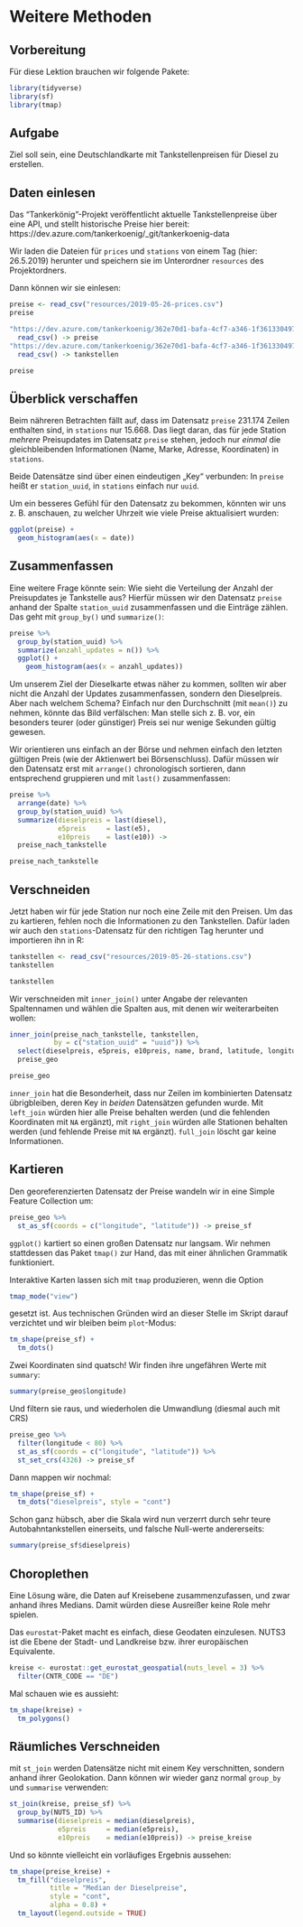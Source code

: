 # Weitere Methoden

## Vorbereitung

Für diese Lektion brauchen wir folgende Pakete:

```r
library(tidyverse)
library(sf)
library(tmap)
```

## Aufgabe

Ziel soll sein, eine Deutschlandkarte mit Tankstellenpreisen für Diesel zu erstellen.

## Daten einlesen

Das "Tankerkönig"-Projekt veröffentlicht aktuelle Tankstellenpreise über eine API, und stellt historische Preise hier bereit: https://dev.azure.com/tankerkoenig/_git/tankerkoenig-data

Wir laden die Dateien für `prices` und `stations` von einem Tag (hier: 26.5.2019) herunter und speichern sie im Unterordner `resources` des Projektordners.

Dann können wir sie einlesen:

```r
preise <- read_csv("resources/2019-05-26-prices.csv")
preise
```

```r
"https://dev.azure.com/tankerkoenig/362e70d1-bafa-4cf7-a346-1f3613304973/_apis/git/repositories/0d6e7286-91e4-402c-af56-fa75be1f223d/items?path=%2Fprices%2F2019%2F05%2F2019-05-26-prices.csv" %>%
  read_csv() -> preise
"https://dev.azure.com/tankerkoenig/362e70d1-bafa-4cf7-a346-1f3613304973/_apis/git/repositories/0d6e7286-91e4-402c-af56-fa75be1f223d/items?path=%2Fstations%2F2019%2F05%2F2019-05-26-stations.csv" %>%
  read_csv() -> tankstellen

preise
```
 
## Überblick verschaffen

Beim nähreren Betrachten fällt auf, dass im Datensatz `preise` 231.174 Zeilen enthalten sind, in `stations` nur 15.668. Das liegt daran, das für jede Station *mehrere* Preisupdates im Datensatz `preise` stehen, jedoch nur *einmal* die gleichbleibenden Informationen (Name, Marke, Adresse, Koordinaten) in `stations`.

Beide Datensätze sind über einen eindeutigen „Key“ verbunden: In `preise` heißt er `station_uuid`, in `stations` einfach nur `uuid`. 

Um ein besseres Gefühl für den Datensatz zu bekommen, könnten wir uns z.&nbsp;B. anschauen, zu welcher Uhrzeit wie viele Preise aktualisiert wurden:

```r
ggplot(preise) +
  geom_histogram(aes(x = date))
```

## Zusammenfassen

Eine weitere Frage könnte sein: Wie sieht die Verteilung der Anzahl der Preisupdates je Tankstelle aus? Hierfür müssen wir den Datensatz `preise` anhand der Spalte `station_uuid` zusammenfassen und die Einträge zählen. Das geht mit `group_by()` und `summarize()`:

```r
preise %>%
  group_by(station_uuid) %>%
  summarize(anzahl_updates = n()) %>%
  ggplot() +
    geom_histogram(aes(x = anzahl_updates))
```

Um unserem Ziel der Dieselkarte etwas näher zu kommen, sollten wir aber nicht die Anzahl der Updates zusammenfassen, sondern den Dieselpreis.
Aber nach welchem Schema?
Einfach nur den Durchschnitt (mit `mean()`) zu nehmen, könnte das Bild verfälschen: Man stelle sich z.&nbsp;B. vor, ein besonders teurer (oder günstiger) Preis sei nur wenige Sekunden gültig gewesen.

Wir orientieren uns einfach an der Börse und nehmen einfach den letzten gültigen Preis (wie der Aktienwert bei Börsenschluss).
Dafür müssen wir den Datensatz erst mit `arrange()` chronologisch sortieren, dann entsprechend gruppieren und mit `last()` zusammenfassen:

```r
preise %>%
  arrange(date) %>%
  group_by(station_uuid) %>%
  summarize(dieselpreis = last(diesel),
            e5preis     = last(e5),
            e10preis    = last(e10)) ->
  preise_nach_tankstelle

preise_nach_tankstelle
```

## Verschneiden

Jetzt haben wir für jede Station nur noch eine Zeile mit den Preisen.
Um das zu kartieren, fehlen noch die Informationen zu den Tankstellen. Dafür laden wir auch den `stations`-Datensatz für den richtigen Tag herunter und importieren ihn in R:

```r
tankstellen <- read_csv("resources/2019-05-26-stations.csv")
tankstellen
```

```r
tankstellen
```

Wir verschneiden mit `inner_join()` unter Angabe der relevanten Spaltennamen und wählen die Spalten aus, mit denen wir weiterarbeiten wollen:

```r
inner_join(preise_nach_tankstelle, tankstellen,
           by = c("station_uuid" = "uuid")) %>%
  select(dieselpreis, e5preis, e10preis, name, brand, latitude, longitude) ->
  preise_geo

preise_geo
```

`inner_join` hat die Besonderheit, dass nur Zeilen im kombinierten Datensatz übrigbleiben, deren Key in *beiden* Datensätzen gefunden wurde. Mit `left_join` würden hier alle Preise behalten werden (und die fehlenden Koordinaten mit `NA` ergänzt), mit `right_join` würden alle Stationen behalten werden (und fehlende Preise mit `NA` ergänzt). `full_join` löscht gar keine Informationen.

## Kartieren

Den georeferenzierten Datensatz der Preise wandeln wir in eine Simple Feature Collection um:

```r
preise_geo %>%
  st_as_sf(coords = c("longitude", "latitude")) -> preise_sf
```

`ggplot()` kartiert so einen großen Datensatz nur langsam. Wir nehmen stattdessen das Paket `tmap()` zur Hand, das mit einer ähnlichen Grammatik funktioniert.

Interaktive Karten lassen sich mit `tmap` produzieren, wenn die Option

```r
tmap_mode("view")
```

gesetzt ist. Aus technischen Gründen wird an dieser Stelle im Skript darauf verzichtet und wir bleiben beim `plot`-Modus:

```r
tm_shape(preise_sf) +
  tm_dots()
```

Zwei Koordinaten sind quatsch! Wir finden ihre ungefähren Werte mit `summary`:

```r
summary(preise_geo$longitude)
```

Und filtern sie raus, und wiederholen die Umwandlung (diesmal auch mit CRS)

```r
preise_geo %>%
  filter(longitude < 80) %>%
  st_as_sf(coords = c("longitude", "latitude")) %>%
  st_set_crs(4326) -> preise_sf
```

Dann mappen wir nochmal:

```r
tm_shape(preise_sf) +
  tm_dots("dieselpreis", style = "cont")
```

Schon ganz hübsch, aber die Skala wird nun verzerrt durch sehr teure Autobahntankstellen einerseits, und falsche Null-werte andererseits:

```r
summary(preise_sf$dieselpreis)
```

## Choroplethen

Eine Lösung wäre, die Daten auf Kreisebene zusammenzufassen, und zwar anhand ihres Medians. Damit würden diese Ausreißer keine Role mehr spielen.

Das `eurostat`-Paket macht es einfach, diese Geodaten einzulesen. NUTS3 ist die Ebene der Stadt- und Landkreise bzw. ihrer europäischen Equivalente.

```r
kreise <- eurostat::get_eurostat_geospatial(nuts_level = 3) %>%
  filter(CNTR_CODE == "DE")
```

Mal schauen wie es aussieht:

```r
tm_shape(kreise) +
  tm_polygons()
```

## Räumliches Verschneiden

mit `st_join` werden Datensätze nicht mit einem Key verschnitten, sondern anhand ihrer Geolokation. Dann können wir wieder ganz normal `group_by` und `summarise` verwenden:

```r
st_join(kreise, preise_sf) %>%
  group_by(NUTS_ID) %>%
  summarise(dieselpreis = median(dieselpreis),
            e5preis     = median(e5preis),
            e10preis    = median(e10preis)) -> preise_kreise
```

Und so könnte vielleicht ein vorläufiges Ergebnis aussehen:

```r
tm_shape(preise_kreise) +
  tm_fill("dieselpreis",
          title = "Median der Dieselpreise",
          style = "cont",
          alpha = 0.8) +
  tm_layout(legend.outside = TRUE)
```

